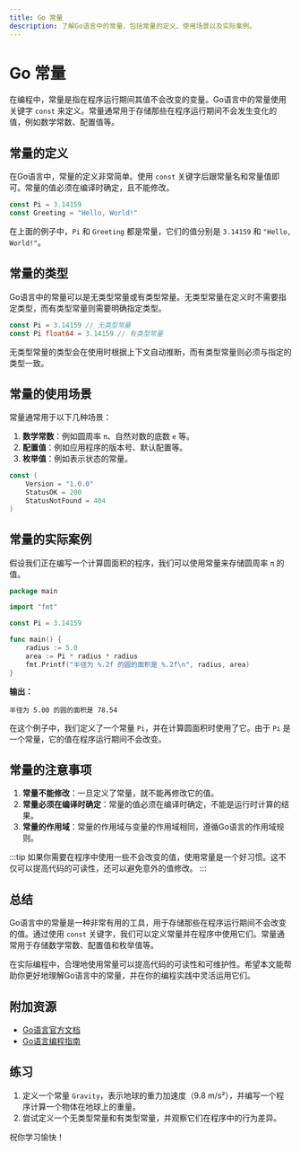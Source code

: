 ```yaml
---
title: Go 常量
description: 了解Go语言中的常量，包括常量的定义、使用场景以及实际案例。
---
```


# Go 常量

在编程中，常量是指在程序运行期间其值不会改变的变量。Go语言中的常量使用关键字 `const` 来定义。常量通常用于存储那些在程序运行期间不会发生变化的值，例如数学常数、配置值等。

## 常量的定义

在Go语言中，常量的定义非常简单。使用 `const` 关键字后跟常量名和常量值即可。常量的值必须在编译时确定，且不能修改。

```go
const Pi = 3.14159
const Greeting = "Hello, World!"
```

在上面的例子中，`Pi` 和 `Greeting` 都是常量，它们的值分别是 `3.14159` 和 `"Hello, World!"`。

## 常量的类型

Go语言中的常量可以是无类型常量或有类型常量。无类型常量在定义时不需要指定类型，而有类型常量则需要明确指定类型。

```go
const Pi = 3.14159 // 无类型常量
const Pi float64 = 3.14159 // 有类型常量
```

无类型常量的类型会在使用时根据上下文自动推断，而有类型常量则必须与指定的类型一致。

## 常量的使用场景

常量通常用于以下几种场景：

1. **数学常数**：例如圆周率 `π`、自然对数的底数 `e` 等。
2. **配置值**：例如应用程序的版本号、默认配置等。
3. **枚举值**：例如表示状态的常量。

```go
const (
    Version = "1.0.0"
    StatusOK = 200
    StatusNotFound = 404
)
```

## 常量的实际案例

假设我们正在编写一个计算圆面积的程序，我们可以使用常量来存储圆周率 `π` 的值。

```go
package main

import "fmt"

const Pi = 3.14159

func main() {
    radius := 5.0
    area := Pi * radius * radius
    fmt.Printf("半径为 %.2f 的圆的面积是 %.2f\n", radius, area)
}
```

**输出：**
```
半径为 5.00 的圆的面积是 78.54
```

在这个例子中，我们定义了一个常量 `Pi`，并在计算圆面积时使用了它。由于 `Pi` 是一个常量，它的值在程序运行期间不会改变。

## 常量的注意事项

1. **常量不能修改**：一旦定义了常量，就不能再修改它的值。
2. **常量必须在编译时确定**：常量的值必须在编译时确定，不能是运行时计算的结果。
3. **常量的作用域**：常量的作用域与变量的作用域相同，遵循Go语言的作用域规则。

:::tip
如果你需要在程序中使用一些不会改变的值，使用常量是一个好习惯。这不仅可以提高代码的可读性，还可以避免意外的值修改。
:::

## 总结

Go语言中的常量是一种非常有用的工具，用于存储那些在程序运行期间不会改变的值。通过使用 `const` 关键字，我们可以定义常量并在程序中使用它们。常量通常用于存储数学常数、配置值和枚举值等。

在实际编程中，合理地使用常量可以提高代码的可读性和可维护性。希望本文能帮助你更好地理解Go语言中的常量，并在你的编程实践中灵活运用它们。

## 附加资源

- [Go语言官方文档](https://golang.org/doc/)
- [Go语言编程指南](https://golang.org/doc/code.html)

## 练习

1. 定义一个常量 `Gravity`，表示地球的重力加速度（9.8 m/s²），并编写一个程序计算一个物体在地球上的重量。
2. 尝试定义一个无类型常量和有类型常量，并观察它们在程序中的行为差异。

祝你学习愉快！